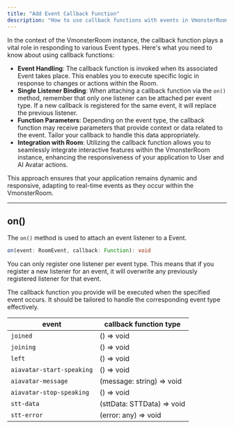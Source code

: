 ```yaml
---
title: "Add Event Callback Function"
description: "How to use callback functions with events in VmonsterRoom."
---
```


In the context of the VmonsterRoom instance, the callback function plays a vital role in responding to various Event types. Here's what you need to know about using callback functions:

- **Event Handling**: The callback function is invoked when its associated
  Event takes place. This enables you to execute specific logic in response to
  changes or actions within the Room.
- **Single Listener Binding**: When attaching a callback function via the
  `on()` method, remember that only one listener can be attached per event type.
  If a new callback is registered for the same event, it will replace the
  previous listener.
- **Function Parameters**: Depending on the event type, the callback function
  may receive parameters that provide context or data related to the event.
  Tailor your callback to handle this data appropriately.
- **Integration with Room**: Utilizing the callback function allows you to
  seamlessly integrate interactive features within the VmonsterRoom instance,
  enhancing the responsiveness of your application to User and AI Avatar actions.

This approach ensures that your application remains dynamic and responsive, adapting to real-time events as they occur within the VmonsterRoom.

---

## on()

The `on()` method is used to attach an event listener to a Event.

```ts
on(event: RoomEvent, callback: Function): void
```

You can only register one listener per event type. This means that if you register a new listener for an event, it will overwrite any previously registered listener for that event.

The callback function you provide will be executed when the specified event occurs. It should be tailored to handle the corresponding event type effectively.

| event                     | callback function type    |
| ------------------------- | ------------------------- |
| `joined`                  | () ⇒ void                 |
| `joining`                 | () ⇒ void                 |
| `left`                    | () ⇒ void                 |
| `aiavatar-start-speaking` | () ⇒ void                 |
| `aiavatar-message`        | (message: string) ⇒ void  |
| `aiavatar-stop-speaking`  | () ⇒ void                 |
| `stt-data`                | (sttData: STTData) ⇒ void |
| `stt-error`               | (error: any) ⇒ void       |
